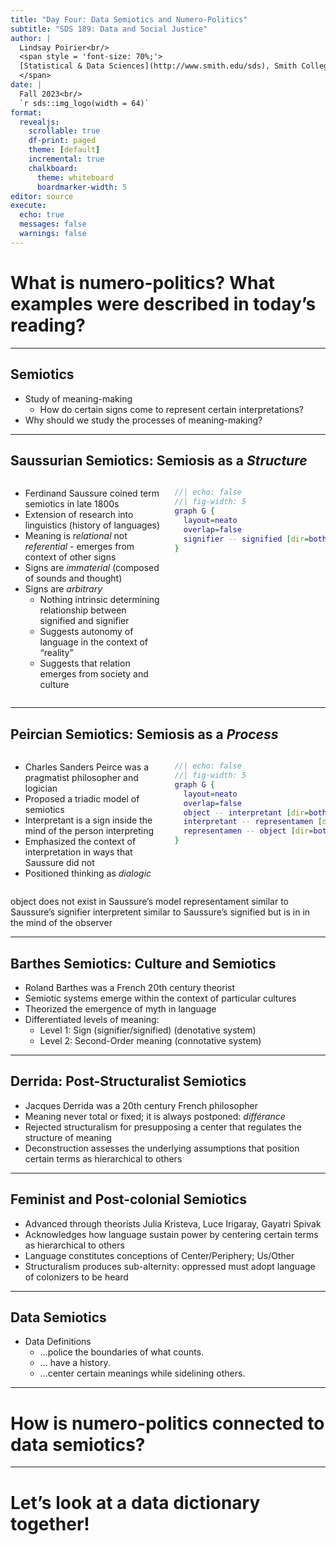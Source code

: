 ```yaml
---
title: "Day Four: Data Semiotics and Numero-Politics"
subtitle: "SDS 189: Data and Social Justice"
author: |
  Lindsay Poirier<br/>
  <span style = 'font-size: 70%;'>
  [Statistical & Data Sciences](http://www.smith.edu/sds), Smith College<br/>
  </span>
date: |
  Fall 2023<br/>
  `r sds::img_logo(width = 64)`
format: 
  revealjs:
    scrollable: true
    df-print: paged
    theme: [default]
    incremental: true
    chalkboard:
      theme: whiteboard
      boardmarker-width: 5
editor: source
execute:
  echo: true
  messages: false
  warnings: false
---
```



# What is numero-politics? What examples were described in today’s reading?

--------

## Semiotics

- Study of meaning-making
  - How do certain signs come to represent certain interpretations?
- Why should we study the processes of meaning-making?
  
--------

## Saussurian Semiotics: Semiosis as a *Structure*

:::: {.columns}

::: {.column width="50%"}
- Ferdinand Saussure coined term semiotics in late 1800s
- Extension of research into linguistics (history of languages)
- Meaning is *relational* not *referential* - emerges from context of other signs
- Signs are *immaterial* (composed of sounds and thought)
- Signs are *arbitrary* 
  - Nothing intrinsic determining relationship between signified and signifier
  - Suggests autonomy of language in the context of "reality"
  - Suggests that relation emerges from society and culture

:::

::: {.column width="50%"}
```dot
//| echo: false
//| fig-width: 5
graph G {
  layout=neato
  overlap=false
  signifier -- signified [dir=both];
}
```
:::
::::
--------

## Peircian Semiotics: Semiosis as a *Process*


:::: {.columns}

::: {.column width="50%"}
- Charles Sanders Peirce was a pragmatist philosopher and logician
- Proposed a triadic model of semiotics
- Interpretant is a sign inside the mind of the person interpreting
- Emphasized the context of interpretation in ways that Saussure did not
- Positioned thinking as *dialogic*
:::

::: {.column width="50%"}

```dot
//| echo: false
//| fig-width: 5
graph G {
  layout=neato
  overlap=false
  object -- interpretant [dir=both];
  interpretant -- representamen [dir=both];
  representamen -- object [dir=both];
}
```


:::
::::
::: notes

object does not exist in Saussure's model
representament similar to Saussure's signifier
interpretent similar to Saussure's signified but is in in the mind of the observer
:::

------

## Barthes Semiotics: Culture and Semiotics

- Roland Barthes was a French 20th century theorist
- Semiotic systems emerge within the context of particular cultures
- Theorized the emergence of myth in language
- Differentiated levels of meaning:
  - Level 1: Sign (signifier/signified) (denotative system)
  - Level 2: Second-Order meaning (connotative system)

------

## Derrida: Post-Structuralist Semiotics

- Jacques Derrida was a 20th century French philosopher
- Meaning never total or fixed; it is always postponed: *différance*
- Rejected structuralism for presupposing a center that regulates the structure of meaning
- Deconstruction assesses the underlying assumptions that position certain terms as hierarchical to others

-----

## Feminist and Post-colonial Semiotics

- Advanced through theorists Julia Kristeva, Luce Irigaray, Gayatri Spivak
- Acknowledges how language sustain power by centering certain terms as hierarchical to others
- Language constitutes conceptions of Center/Periphery; Us/Other
- Structuralism produces sub-alternity: oppressed must adopt language of colonizers to be heard

--------

## Data Semiotics

- Data Definitions
  - ...police the boundaries of what counts. 
  - ... have a history. 
  - ...center certain meanings while sidelining others. 

--- 

# How is numero-politics connected to data semiotics?

--- 

# Let's look at a data dictionary together!

